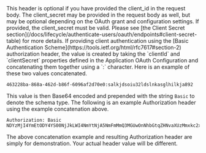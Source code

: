 
<APIField name="Authorization" type="String" optional>
  This header is optional if you have provided the <InlineField>client_id</InlineField> in the request body. The <InlineField>client_secret</InlineField> may be provided in the request body as well, but may be optional depending on the OAuth grant and configuration settings. If provided, the <InlineField>client_secret</InlineField> must be valid. Please see [the Client Secret section](/docs/lifecycle/authenticate-users/oauth/endpoints#client-secret-table) for more details.
  If providing client authentication using the [Basic Authentication Scheme](https://tools.ietf.org/html/rfc7617#section-2) authorization header, the value is created by taking the `clientId` and `clientSecret` properties defined in the Application OAuth Configuration and concatenating them together using a `:` character. Here is an example of these two values concatenated.

  ```
  463228ba-868a-462d-b86f-6096af2d70e0:salkjdsoiu32ldslnkasglhilkja892
  ```

  This value is then Base64 encoded and prepended with the string `Basic` to denote the schema type. The following is an example Authorization header using the example concatenation above.

  ```
  Authorization: Basic NDYzMjI4YmEtODY4YS00NjJkLWI4NmYtNjA5NmFmMmQ3MGUwOnNhbGtqZHNvaXUzMmxkc2xua2FzZ2xoaWxramE4OTI=
  ```

  The above concatenation example and resulting Authorization header are simply for demonstration. Your actual header value will be different.
</APIField>

